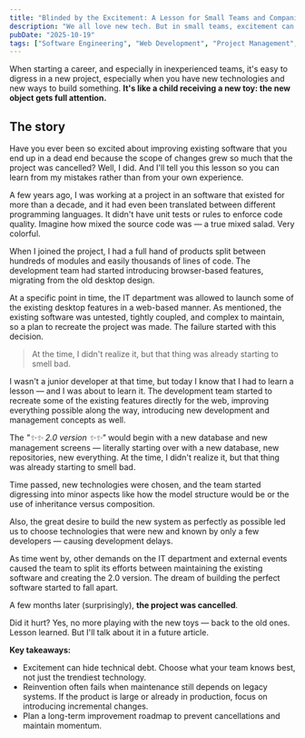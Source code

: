 ```yaml
---
title: "Blinded by the Excitement: A Lesson for Small Teams and Companies"
description: "We all love new tech. But in small teams, excitement can turn into distraction — fast."
pubDate: "2025-10-19"
tags: ["Software Engineering", "Web Development", "Project Management", "Technical Debt", "Lessons Learned", "Best Practices", "Team Dynamics", "Software Architecture"]
---
```


When starting a career, and especially in inexperienced teams, it's easy to digress in a new project, especially when you have new technologies and new ways to build something. **It's like a child receiving a new toy: the new object gets full attention.**

## The story

Have you ever been so excited about improving existing software that you end up in a dead end because the scope of changes grew so much that the project was cancelled? Well, I did. And I'll tell you this lesson so you can learn from my mistakes rather than from your own experience.

A few years ago, I was working at a project in an software that existed for more than a decade, and it had even been translated between different programming languages. It didn't have unit tests or rules to enforce code quality. Imagine how mixed the source code was — a true mixed salad. Very colorful.

When I joined the project, I had a full hand of products split between hundreds of modules and easily thousands of lines of code. The development team had started introducing browser-based features, migrating from the old desktop design.

At a specific point in time, the IT department was allowed to launch some of the existing desktop features in a web-based manner. As mentioned, the existing software was untested, tightly coupled, and complex to maintain, so a plan to recreate the project was made. The failure started with this decision.

> At the time, I didn't realize it, but that thing was already starting to smell bad.

I wasn't a junior developer at that time, but today I know that I had to learn a lesson — and I was about to learn it. The development team started to recreate some of the existing features directly for the web, improving everything possible along the way, introducing new development and management concepts as well.

The *"✨✨ 2.0 version ✨✨"* would begin with a new database and new management screens — literally starting over with a new database, new repositories, new everything. At the time, I didn't realize it, but that thing was already starting to smell bad.

Time passed, new technologies were chosen, and the team started digressing into minor aspects like how the model structure would be or the use of inheritance versus composition.

Also, the great desire to build the new system as perfectly as possible led us to choose technologies that were new and known by only a few developers — causing development delays.

As time went by, other demands on the IT department and external events caused the team to split its efforts between maintaining the existing software and creating the 2.0 version. The dream of building the perfect software started to fall apart.

A few months later (surprisingly), **the project was cancelled**.

Did it hurt? Yes, no more playing with the new toys — back to the old ones.
Lesson learned. But I'll talk about it in a future article.

**Key takeaways:**
- Excitement can hide technical debt. Choose what your team knows best, not just the trendiest technology.  
- Reinvention often fails when maintenance still depends on legacy systems. If the product is large or already in production, focus on introducing incremental changes.  
- Plan a long-term improvement roadmap to prevent cancellations and maintain momentum.  
